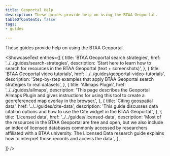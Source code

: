 ```yaml
---
title: Geoportal Help
description: These guides provide help on using the BTAA Geoportal.
tableOfContents: false
tags:
- guides

---
```



These guides provide help on using the BTAA Geoportal.

<ShowcaseText
  entries={[
    {
      title: 'BTAA Geoportal search strategies',
      href: '../../guides/search-strategies',
      description: 'Start here to learn how to search for resources in the BTAA Geoportal (text + screenshots)',
    },
    {
      title: 'BTAA Geoportal video tutorials',
      href: '../../guides/geoportal-video-tutorials',
      description: 'Step-by-step examples that apply BTAA Geoportal search strategies to real datasets',
    },
    {
      title: 'Allmaps Plugin',
      href: '../../guides/allmaps',
      description: 'This page describes the Geoportal Allmaps Plugin and gives instructions for using this tool to create a georeferenced map overlay in the browser.',
    },
    {
      title: 'Citing geospatial data',
      href: '../../guides/cite-data',
      description: 'This guide discusses data citation options and how to use the Cite widget in the BTAA Geoportal.',
    },
    {
      title: 'Licensed data',
      href: '../../guides/licensed-data',
      description: 'Most of the resources in the BTAA Geoportal are free and open, but we also include an index of licensed databases commonly accessed by researchers affiliated with a BTAA university.  The Licensed Data research guide explains how to interpret those records and access the data.',
    },




  ]}
/>